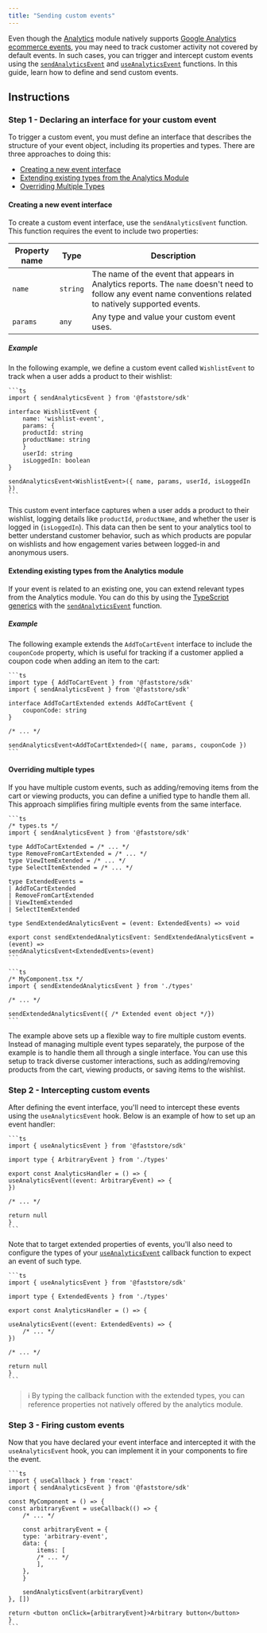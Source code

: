 ```yaml
---
title: "Sending custom events"
---
```


Even though the [Analytics](https://developers.vtex.com/docs/guides/faststore/analytics-overview) module natively supports [Google Analytics ecommerce events](https://support.google.com/analytics/answer/14434488?hl=en), you may need to track customer activity not covered by default events. In such cases, you can trigger and intercept custom events using the [`sendAnalyticsEvent`](https://developers.vtex.com/docs/guides/faststore/analytics-send-analytics-event) and [`useAnalyticsEvent`](https://developers.vtex.com/docs/guides/faststore/analytics-use-analytics-event) functions. In this guide, learn how to define and send custom events.

<!--
> ℹ️ For a practical example of sending custom events, see the [Implementing custom newsletter analytics events](https://developers.vtex.com/docs/guides/faststore/analytics-implementing-custom-newsletter-analytics-events) guide.
-->

## Instructions

### Step 1 - Declaring an interface for your custom event

To trigger a custom event, you must define an interface that describes the structure of your event object, including its properties and types. There are three approaches to doing this:

- [Creating a new event interface](#creating-a-new-event-interface)
- [Extending existing types from the Analytics Module](#extending-existing-types-from-the-analytics-module)
- [Overriding Multiple Types](#overriding-multiple-types)

#### Creating a new event interface

To create a custom event interface, use the `sendAnalyticsEvent` function. This function requires the event to include two properties:

| Property name | Type | Description |
| ------------------- |-------- |---------------- |
| `name`            | `string` | The name of the event that appears in Analytics reports. The `name` doesn't need to follow any event name conventions related to natively supported events. |
| `params` | `any` | Any type and value your custom event uses. |

##### Example

In the following example, we define a custom event called `WishlistEvent` to track when a user adds a product to their wishlist:

    ```ts
    import { sendAnalyticsEvent } from '@faststore/sdk'

    interface WishlistEvent {
        name: 'wishlist-event',
        params: {
        productId: string
        productName: string
        }
        userId: string
        isLoggedIn: boolean
    }

    sendAnalyticsEvent<WishlistEvent>({ name, params, userId, isLoggedIn })
    ```

This custom event interface captures when a user adds a product to their wishlist, logging details like `productId`, `productName`, and whether the user is logged in (`isLoggedIn`). This data can then be sent to your analytics tool to better understand customer behavior, such as which products are popular on wishlists and how engagement varies between logged-in and anonymous users.

#### Extending existing types from the Analytics module

If your event is related to an existing one, you can extend relevant types from the Analytics module. You can do this by using the [TypeScript generics](https://www.typescriptlang.org/docs/handbook/2/generics.html) with the [`sendAnalyticsEvent`](https://developers.vtex.com/docs/guides/faststore/analytics-send-analytics-event) function.

##### Example

The following example extends the `AddToCartEvent` interface to include the `couponCode` property, which is useful for tracking if a customer applied a coupon code when adding an item to the cart:

    ```ts
    import type { AddToCartEvent } from '@faststore/sdk'
    import { sendAnalyticsEvent } from '@faststore/sdk'

    interface AddToCartExtended extends AddToCartEvent {
        couponCode: string
    }

    /* ... */

    sendAnalyticsEvent<AddToCartExtended>({ name, params, couponCode })
    ```

#### Overriding multiple types

If you have multiple custom events, such as adding/removing items from the cart or viewing products, you can define a unified type to handle them all. This approach simplifies firing multiple events from the same interface.

    ```ts
    /* types.ts */
    import { sendAnalyticsEvent } from '@faststore/sdk'

    type AddToCartExtended = /* ... */
    type RemoveFromCartExtended = /* ... */
    type ViewItemExtended = /* ... */
    type SelectItemExtended = /* ... */

    type ExtendedEvents =
    | AddToCartExtended
    | RemoveFromCartExtended
    | ViewItemExtended
    | SelectItemExtended

    type SendExtendedAnalyticsEvent = (event: ExtendedEvents) => void

    export const sendExtendedAnalyticsEvent: SendExtendedAnalyticsEvent = (event) =>
    sendAnalyticsEvent<ExtendedEvents>(event)
    ```

    ```ts
    /* MyComponent.tsx */
    import { sendExtendedAnalyticsEvent } from './types'

    /* ... */

    sendExtendedAnalyticsEvent({ /* Extended event object */})
    ```

The example above sets up a flexible way to fire multiple custom events. Instead of managing multiple event types separately, the purpose of the example is to handle them all through a single interface. You can use this setup to track diverse customer interactions, such as adding/removing products from the cart, viewing products, or saving items to the wishlist.

### Step 2 - Intercepting custom events

After defining the event interface, you'll need to intercept these events using the `useAnalyticsEvent` hook. Below is an example of how to set up an event handler:

    ```ts
    import { useAnalyticsEvent } from '@faststore/sdk'

    import type { ArbitraryEvent } from './types'

    export const AnalyticsHandler = () => {
    useAnalyticsEvent((event: ArbitraryEvent) => {
    })

    /* ... */

    return null
    }
    ```

Note that to target extended properties of events, you'll also need to configure the types of your [`useAnalyticsEvent`](https://developers.vtex.com/docs/guides/faststore/analytics-use-analytics-event) callback function to expect an event of such type.

    ```ts
    import { useAnalyticsEvent } from '@faststore/sdk'

    import type { ExtendedEvents } from './types'

    export const AnalyticsHandler = () => {

    useAnalyticsEvent((event: ExtendedEvents) => {
        /* ... */
    })

    /* ... */

    return null
    }
    ```

> ℹ By typing the callback function with the extended types, you can reference properties not natively offered by the analytics module.

### Step 3 - Firing custom events

Now that you have declared your event interface and intercepted it with the `useAnalyticsEvent` hook, you can implement it in your components to fire the event.

    ```ts
    import { useCallback } from 'react'
    import { sendAnalyticsEvent } from '@faststore/sdk'

    const MyComponent = () => {
    const arbitraryEvent = useCallback(() => {
        /* ... */

        const arbitraryEvent = {
        type: 'arbitrary-event',
        data: {
            items: [
            /* ... */
            ],
        },
        }

        sendAnalyticsEvent(arbitraryEvent)
    }, [])

    return <button onClick={arbitraryEvent}>Arbitrary button</button>
    }
    ```
